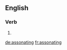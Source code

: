 ==English==

===Verb===
{{head|en}}

# {{present participle of|assonate|lang=en}}

[[de:assonating]]
[[fr:assonating]]